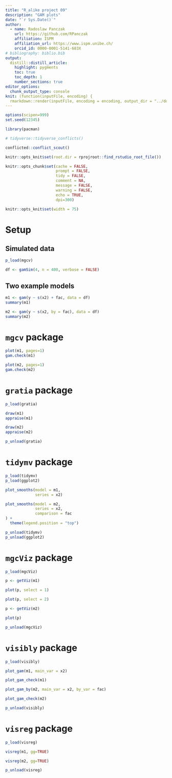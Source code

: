 ```yaml
---
title: "R_alike project 09"
description: "GAM plots"
date: "`r Sys.Date()`"
author:
  - name: Radoslaw Panczak 
    url: https://github.com/RPanczak
    affiliation: ISPM
    affiliation_url: https://www.ispm.unibe.ch/
    orcid_id: 0000-0001-5141-683X
# bibliography: biblio.bib
output:
  distill::distill_article:
    highlight: pygments
    toc: true
    toc_depth: 1
    number_sections: true
editor_options: 
  chunk_output_type: console
knit: (function(inputFile, encoding) {
  rmarkdown::render(inputFile, encoding = encoding, output_dir = "../docs") })
---
```


```r
options(scipen=999)
set.seed(12345)

library(pacman)
```

```r
# tidyverse::tidyverse_conflicts()

conflicted::conflict_scout()
```

```r
knitr::opts_knit$set(root.dir = rprojroot::find_rstudio_root_file())

knitr::opts_chunk$set(cache = FALSE,
                      prompt = FALSE,
                      tidy = FALSE,
                      comment = NA,
                      message = FALSE,
                      warning = FALSE,
                      echo = TRUE,
                      dpi=300)

knitr::opts_knit$set(width = 75)
```


# Setup

## Simulated data

```r
p_load(mgcv)

df <- gamSim(4, n = 400, verbose = FALSE)
```

## Two example models

```r
m1 <- gam(y ~ s(x2) + fac, data = df)
summary(m1)

m2 <- gam(y ~ s(x2, by = fac), data = df)
summary(m2)
```


# `mgcv` package 

```r
plot(m1, pages=1)
gam.check(m1)

plot(m2, pages=1)
gam.check(m2)
```

# `gratia` package

```r
p_load(gratia)

draw(m1)
appraise(m1)

draw(m2)
appraise(m2)

p_unload(gratia)
```

# `tidymv` package

```r
p_load(tidymv)
p_load(ggplot2)

plot_smooths(model = m1,
             series = x2)

plot_smooths(model = m2,
             series = x2,
             comparison = fac
) +
  theme(legend.position = "top")

p_unload(tidymv)
p_unload(ggplot2)
```

# `mgcViz` package

```r
p_load(mgcViz)

p <- getViz(m1)

plot(p, select = 1)

plot(p, select = 2)  

p <- getViz(m2)

plot(p)

p_unload(mgcViz)
```

# `visibly` package

```r
p_load(visibly)

plot_gam(m1, main_var = x2)

plot_gam_check(m1)

plot_gam_by(m2, main_var = x2, by_var = fac)  

plot_gam_check(m2)

p_unload(visibly)
```

# `visreg` package

```r
p_load(visreg)

visreg(m1, gg=TRUE)

visreg(m2, gg=TRUE)

p_unload(visreg)
```